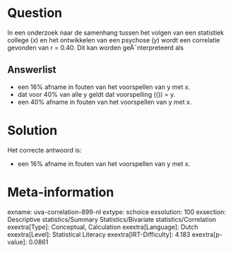 Question
========

In een onderzoek naar de samenhang tussen het volgen van een statistiek
college (*x*) en het ontwikkelen van een psychose (*y*) wordt een
correlatie gevonden van r = 0.40. Dit kan worden geÃ¯nterpreteerd als


Answerlist
----------

* een 16% afname in fouten van het voorspellen van y met x.
* dat voor 40% van alle y geldt dat voorspelling (\(\hat{y}\)) = y.
* een 40% afname in fouten van het voorspellen van y met x.

Solution
========

Het correcte antwoord is: 

* een 16% afname in fouten van het voorspellen van y met x.

Meta-information
================
exname: uva-correlation-899-nl
extype: schoice
exsolution: 100
exsection: Descriptive statistics/Summary Statistics/Bivariate statistics/Correlation
exextra[Type]: Conceptual, Calculation
exextra[Language]: Dutch
exextra[Level]: Statistical Literacy
exextra[IRT-Difficulty]: 4.183
exextra[p-value]: 0.0861
